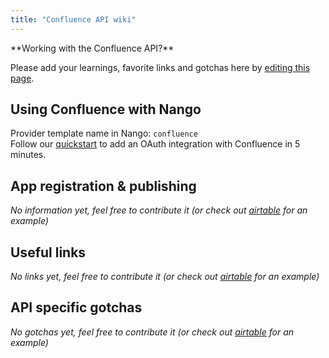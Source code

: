 ```yaml
---
title: "Confluence API wiki"
---
```


<Info>
**Working with the Confluence API?**

Please add your learnings, favorite links and gotchas here by
[editing this page](https://github.com/nangohq/nango/tree/master/docs/docs/providers/confluence.md).

</Info>

## Using Confluence with Nango[](#using-confluence-with-nango "Direct link to Using Confluence with Nango")

Provider template name in Nango: `confluence`  
Follow our [quickstart](/quickstart) to add an OAuth integration with Confluence
in 5 minutes.

## App registration & publishing[](#app-registration--publishing "Direct link to App registration & publishing")

_No information yet, feel free to contribute it (or check out
[airtable](/providers/airtable) for an example)_

## Useful links[](#useful-links "Direct link to Useful links")

_No links yet, feel free to contribute it (or check out
[airtable](/providers/airtable) for an example)_

## API specific gotchas[](#api-specific-gotchas "Direct link to API specific gotchas")

_No gotchas yet, feel free to contribute it (or check out
[airtable](/providers/airtable) for an example)_
